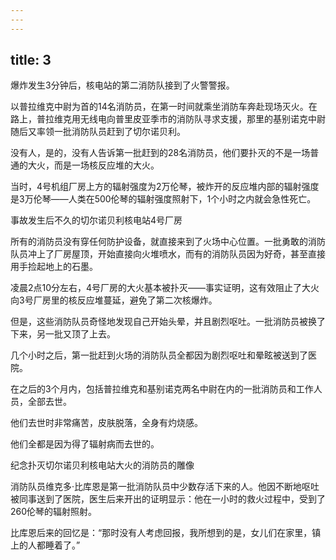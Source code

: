 ```yaml
---
---
---
```

title: 3
---



爆炸发生3分钟后，核电站的第二消防队接到了火警警报。

以普拉维克中尉为首的14名消防员，在第一时间就乘坐消防车奔赴现场灭火。在路上，普拉维克用无线电向普里皮亚季市的消防队寻求支援，那里的基别诺克中尉随后又率领一批消防队员赶到了切尔诺贝利。

没有人，是的，没有人告诉第一批赶到的28名消防员，他们要扑灭的不是一场普通的大火，而是一场核反应堆的大火。

当时，4号机组厂房上方的辐射强度为2万伦琴，被炸开的反应堆内部的辐射强度是3万伦琴——人类在500伦琴的辐射强度照射下，1个小时之内就会急性死亡。

事故发生后不久的切尔诺贝利核电站4号厂房



所有的消防员没有穿任何防护设备，就直接来到了火场中心位置。一批勇敢的消防队员冲上了厂房屋顶，开始直接向火堆喷水，而有的消防队员因为好奇，甚至直接用手捡起地上的石墨。

凌晨2点10分左右，4号厂房的大火基本被扑灭——事实证明，这有效阻止了大火向3号厂房里的核反应堆蔓延，避免了第二次核爆炸。

但是，这些消防队员奇怪地发现自己开始头晕，并且剧烈呕吐。一批消防员被换了下来，另一批又顶了上去。

几个小时之后，第一批赶到火场的消防队员全都因为剧烈呕吐和晕眩被送到了医院。

在之后的3个月内，包括普拉维克和基别诺克两名中尉在内的一批消防员和工作人员，全部去世。

他们去世时非常痛苦，皮肤脱落，全身有灼烧感。

他们全都是因为得了辐射病而去世的。

纪念扑灭切尔诺贝利核电站大火的消防员的雕像



消防队员维克多·比库恩是第一批消防队员中少数存活下来的人。他因不断地呕吐被同事送到了医院，医生后来开出的证明显示：他在一小时的救火过程中，受到了260伦琴的辐射照射。

比库恩后来的回忆是：“那时没有人考虑回报，我所想到的是，女儿们在家里，镇上的人都睡着了。”